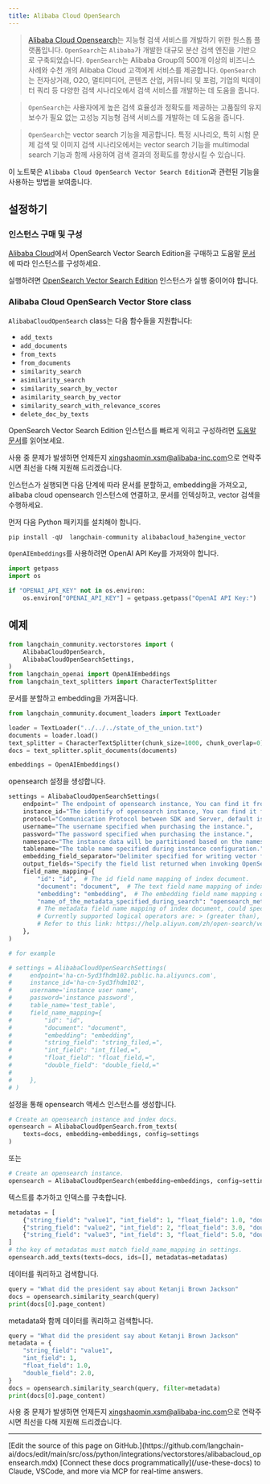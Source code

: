 ```yaml
---
title: Alibaba Cloud OpenSearch
---
```


>[Alibaba Cloud Opensearch](https://www.alibabacloud.com/product/opensearch)는 지능형 검색 서비스를 개발하기 위한 원스톱 플랫폼입니다. `OpenSearch`는 `Alibaba`가 개발한 대규모 분산 검색 엔진을 기반으로 구축되었습니다. `OpenSearch`는 Alibaba Group의 500개 이상의 비즈니스 사례와 수천 개의 Alibaba Cloud 고객에게 서비스를 제공합니다. `OpenSearch`는 전자상거래, O2O, 멀티미디어, 콘텐츠 산업, 커뮤니티 및 포럼, 기업의 빅데이터 쿼리 등 다양한 검색 시나리오에서 검색 서비스를 개발하는 데 도움을 줍니다.

>`OpenSearch`는 사용자에게 높은 검색 효율성과 정확도를 제공하는 고품질의 유지보수가 필요 없는 고성능 지능형 검색 서비스를 개발하는 데 도움을 줍니다.

>`OpenSearch`는 vector search 기능을 제공합니다. 특정 시나리오, 특히 시험 문제 검색 및 이미지 검색 시나리오에서는 vector search 기능을 multimodal search 기능과 함께 사용하여 검색 결과의 정확도를 향상시킬 수 있습니다.

이 노트북은 `Alibaba Cloud OpenSearch Vector Search Edition`과 관련된 기능을 사용하는 방법을 보여줍니다.

## 설정하기

### 인스턴스 구매 및 구성

[Alibaba Cloud](https://opensearch.console.aliyun.com)에서 OpenSearch Vector Search Edition을 구매하고 도움말 [문서](https://help.aliyun.com/document_detail/463198.html?spm=a2c4g.465092.0.0.2cd15002hdwavO)에 따라 인스턴스를 구성하세요.

실행하려면 [OpenSearch Vector Search Edition](https://opensearch.console.aliyun.com) 인스턴스가 실행 중이어야 합니다.

### Alibaba Cloud OpenSearch Vector Store class

`AlibabaCloudOpenSearch` class는 다음 함수들을 지원합니다:

- `add_texts`
- `add_documents`
- `from_texts`
- `from_documents`
- `similarity_search`
- `asimilarity_search`
- `similarity_search_by_vector`
- `asimilarity_search_by_vector`
- `similarity_search_with_relevance_scores`
- `delete_doc_by_texts`

OpenSearch Vector Search Edition 인스턴스를 빠르게 익히고 구성하려면 [도움말 문서](https://www.alibabacloud.com/help/en/opensearch/latest/vector-search)를 읽어보세요.

사용 중 문제가 발생하면 언제든지 [xingshaomin.xsm@alibaba-inc.com](mailto:xingshaomin.xsm@alibaba-inc.com)으로 연락주시면 최선을 다해 지원해 드리겠습니다.

인스턴스가 실행되면 다음 단계에 따라 문서를 분할하고, embedding을 가져오고, alibaba cloud opensearch 인스턴스에 연결하고, 문서를 인덱싱하고, vector 검색을 수행하세요.

먼저 다음 Python 패키지를 설치해야 합니다.

```python
pip install -qU  langchain-community alibabacloud_ha3engine_vector
```

`OpenAIEmbeddings`를 사용하려면 OpenAI API Key를 가져와야 합니다.

```python
import getpass
import os

if "OPENAI_API_KEY" not in os.environ:
    os.environ["OPENAI_API_KEY"] = getpass.getpass("OpenAI API Key:")
```

## 예제

```python
from langchain_community.vectorstores import (
    AlibabaCloudOpenSearch,
    AlibabaCloudOpenSearchSettings,
)
from langchain_openai import OpenAIEmbeddings
from langchain_text_splitters import CharacterTextSplitter
```

문서를 분할하고 embedding을 가져옵니다.

```python
from langchain_community.document_loaders import TextLoader

loader = TextLoader("../../../state_of_the_union.txt")
documents = loader.load()
text_splitter = CharacterTextSplitter(chunk_size=1000, chunk_overlap=0)
docs = text_splitter.split_documents(documents)

embeddings = OpenAIEmbeddings()
```

opensearch 설정을 생성합니다.

```python
settings = AlibabaCloudOpenSearchSettings(
    endpoint=" The endpoint of opensearch instance, You can find it from the console of Alibaba Cloud OpenSearch.",
    instance_id="The identify of opensearch instance, You can find it from the console of Alibaba Cloud OpenSearch.",
    protocol="Communication Protocol between SDK and Server, default is http.",
    username="The username specified when purchasing the instance.",
    password="The password specified when purchasing the instance.",
    namespace="The instance data will be partitioned based on the namespace field. If the namespace is enabled, you need to specify the namespace field name during initialization. Otherwise, the queries cannot be executed correctly.",
    tablename="The table name specified during instance configuration.",
    embedding_field_separator="Delimiter specified for writing vector field data, default is comma.",
    output_fields="Specify the field list returned when invoking OpenSearch, by default it is the value list of the field mapping field.",
    field_name_mapping={
        "id": "id",  # The id field name mapping of index document.
        "document": "document",  # The text field name mapping of index document.
        "embedding": "embedding",  # The embedding field name mapping of index document.
        "name_of_the_metadata_specified_during_search": "opensearch_metadata_field_name,=",
        # The metadata field name mapping of index document, could specify multiple, The value field contains mapping name and operator, the operator would be used when executing metadata filter query,
        # Currently supported logical operators are: > (greater than), < (less than), = (equal to), <= (less than or equal to), >= (greater than or equal to), != (not equal to).
        # Refer to this link: https://help.aliyun.com/zh/open-search/vector-search-edition/filter-expression
    },
)

# for example

# settings = AlibabaCloudOpenSearchSettings(
#     endpoint='ha-cn-5yd3fhdm102.public.ha.aliyuncs.com',
#     instance_id='ha-cn-5yd3fhdm102',
#     username='instance user name',
#     password='instance password',
#     table_name='test_table',
#     field_name_mapping={
#         "id": "id",
#         "document": "document",
#         "embedding": "embedding",
#         "string_field": "string_filed,=",
#         "int_field": "int_filed,=",
#         "float_field": "float_field,=",
#         "double_field": "double_field,="
#
#     },
# )
```

설정을 통해 opensearch 액세스 인스턴스를 생성합니다.

```python
# Create an opensearch instance and index docs.
opensearch = AlibabaCloudOpenSearch.from_texts(
    texts=docs, embedding=embeddings, config=settings
)
```

또는

```python
# Create an opensearch instance.
opensearch = AlibabaCloudOpenSearch(embedding=embeddings, config=settings)
```

텍스트를 추가하고 인덱스를 구축합니다.

```python
metadatas = [
    {"string_field": "value1", "int_field": 1, "float_field": 1.0, "double_field": 2.0},
    {"string_field": "value2", "int_field": 2, "float_field": 3.0, "double_field": 4.0},
    {"string_field": "value3", "int_field": 3, "float_field": 5.0, "double_field": 6.0},
]
# the key of metadatas must match field_name_mapping in settings.
opensearch.add_texts(texts=docs, ids=[], metadatas=metadatas)
```

데이터를 쿼리하고 검색합니다.

```python
query = "What did the president say about Ketanji Brown Jackson"
docs = opensearch.similarity_search(query)
print(docs[0].page_content)
```

metadata와 함께 데이터를 쿼리하고 검색합니다.

```python
query = "What did the president say about Ketanji Brown Jackson"
metadata = {
    "string_field": "value1",
    "int_field": 1,
    "float_field": 1.0,
    "double_field": 2.0,
}
docs = opensearch.similarity_search(query, filter=metadata)
print(docs[0].page_content)
```

사용 중 문제가 발생하면 언제든지 [xingshaomin.xsm@alibaba-inc.com](mailto:xingshaomin.xsm@alibaba-inc.com)으로 연락주시면 최선을 다해 지원해 드리겠습니다.

---

<Callout icon="pen-to-square" iconType="regular">
    [Edit the source of this page on GitHub.](https://github.com/langchain-ai/docs/edit/main/src/oss/python/integrations/vectorstores/alibabacloud_opensearch.mdx)
</Callout>
<Tip icon="terminal" iconType="regular">
    [Connect these docs programmatically](/use-these-docs) to Claude, VSCode, and more via MCP for    real-time answers.
</Tip>
